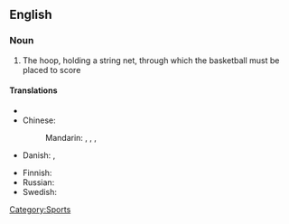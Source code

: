 ==English==

===Noun===
{{en-noun|sg=[[basketball]] [[hoop]]}}

# {{hoops}} The hoop, holding a string net, through which the basketball must be placed to score

====Translations====
{{trans-top|a hoop use in basketball}}
* {{trreq|Catalan}}
* Chinese:
*: Mandarin: {{t|zh|籃球框|sc=Hani}}, {{t|zh|篮球框|tr=lánqiú kuàng|sc=Hani}}, {{t|zh|籃框|sc=Hani}}, {{t|zh|篮框|tr=lánkuàng|sc=Hani}}
* Danish: {{t|da|basketballkurv|c}},  {{t|da|basketkurv|c}}
{{trans-mid}}
* Finnish: {{t|fi|koripallorengas}}
* Russian: {{t|ru|баскетбольное кольцо|n|sc=Cyrl|tr=bask'etból'noje kol'co}}
* Swedish: {{t-|sv|basketkorg|c}}
{{trans-bottom}}

[[Category:Sports]]